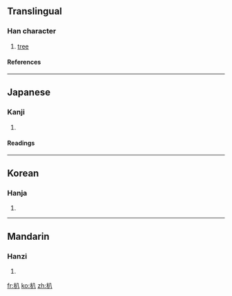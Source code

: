 ==Translingual==
===Han character===
{{Han char|rn=75|rad=木|as=02|sn=6|four=4890<sub>0</sub>|canj=木金 (DC)}}
# [[tree]]
====References====
{{Han ref|kx=0510.030|dkj=14427|hdz=21155.020|uh=6733|ud=26419|bh=C9F6|bd=51702}}

----
==Japanese==
===Kanji===
{{ja-kanji|grade=|rs=木02}}
# {{defn|Japanese}} 
====Readings====
{{ja-readings|on=[[はつ]] (hatsu), [[はっち]] (hatchi)|kun=[[えぶり]] (eburi)}}

----
==Korean==
===Hanja===
{{ko-hanja|hangeul=파|eumhun=|rv=pa|mr=p'a|y=pha}}
# {{defn|Korean}}

----
==Mandarin==
===Hanzi===
{{cmn-hanzi|pin=[[bā]] ([[ba1]])|wg=pa<sup>1</sup>}}
# {{defn|Mandarin}}

[[fr:朳]]
[[ko:朳]]
[[zh:朳]]